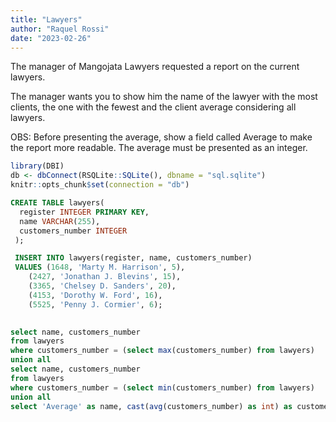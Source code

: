 ```yaml
---
title: "Lawyers"
author: "Raquel Rossi"
date: "2023-02-26"
---
```


The manager of Mangojata Lawyers requested a report on the current lawyers.

The manager wants you to show him the name of the lawyer with the most clients, the one with the fewest and the client average considering all lawyers.

OBS: Before presenting the average, show a field called Average to make the report more readable. The average must be presented as an integer.


```r

library(DBI)
db <- dbConnect(RSQLite::SQLite(), dbname = "sql.sqlite")
knitr::opts_chunk$set(connection = "db")
```

```sql

CREATE TABLE lawyers(
  register INTEGER PRIMARY KEY,
  name VARCHAR(255),
  customers_number INTEGER
 );

```

```sql

 INSERT INTO lawyers(register, name, customers_number)
 VALUES (1648, 'Marty M. Harrison', 5),
	(2427, 'Jonathan J. Blevins', 15),
	(3365, 'Chelsey D. Sanders', 20),
	(4153, 'Dorothy W. Ford', 16),
	(5525, 'Penny J. Cormier', 6);
  
```

```sql

select name, customers_number
from lawyers
where customers_number = (select max(customers_number) from lawyers)
union all
select name, customers_number
from lawyers
where customers_number = (select min(customers_number) from lawyers)
union all
select 'Average' as name, cast(avg(customers_number) as int) as customers_number from lawyers;

```
